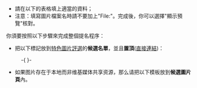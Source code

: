 * 請在以下的表格填上適當的資料；
* 注意：填寫圖片檔案名時請不要加上"File:"。完成後，你可以選擇"顯示預覽"核對。

你須要按照以下步驟來完成整個提名程序：
* 把以下標記放到[[Wikipedia:特色圖片評選|特色圖片評選]]的'''候選名單'''，並且'''置頂'''([http://zh.wikipedia.org/w/index.php?title=Wikipedia:%E7%89%B9%E8%89%B2%E5%9C%96%E7%89%87%E8%A9%95%E9%81%B8&action=edit&section=1 直接連結])：
:-{ {{tlu|{{FULLPAGENAME}}}} }-
* 如果图片存在于本地而非维基媒体共享资源，那么请把以下模板放到'''候選圖片頁'''內。
:{{tl|FPC|{{SUBPAGENAME}}}}

{{brClear}}